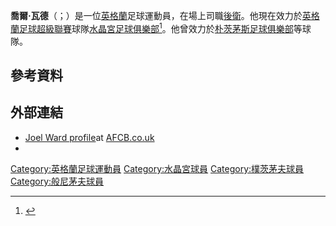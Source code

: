 {{noteTA|G1=uefa|G2=EPL|G3=足球|G4=FAcup
|1=zh-hans:乔尔·沃德; zh-hk:祖爾·禾特; zh-tw:喬爾·瓦德;
}}
{{Infobox football biography
|           name = 喬爾·瓦德<br>Joel Ward
|          image = Joel Ward 2012.jpg
|     image_size = 250
|        caption = Ward playing for Crystal Palace in July 2012
|       fullname = Joel Edward Philip Ward<ref name="List of Players under Written Contract Registered Between 01/07/2010 and 31/07/2010">{{cite web
| title = List of Players under Written Contract Registered Between 01/07/2010 and 31/07/2010
| url = http://www.thefa.com/TheFA/RulesandRegulations/~/media/Files/PDF/TheFA/Rules_Regs/July%202010.ashx/July%202010.pdf
| publisher = The Football Association
| format = PDF
| accessdate = 21 August 2010
| archive-date = 2012-10-13
| archive-url = https://web.archive.org/web/20121013215810/http://www.thefa.com/TheFA/RulesandRegulations/~/media/Files/PDF/TheFA/Rules_Regs/July%202010.ashx/July%202010.pdf
| dead-url = no
}}</ref>
|         height = {{height|m=1.88}}<ref>{{cite web|url=http://www.cpfc.co.uk/team/player-profile/joel-ward/2|title=Joel Ward Crystal Palace F.C. Profile|date=2014|publisher=Crystal Palace FC|accessdate=13 December 2014|archive-date=2016-12-17|archive-url=https://web.archive.org/web/20161217094023/http://www.cpfc.co.uk/team/player-profile/joel-ward/2|dead-url=no}}</ref>
|     birth_date = {{Birth date and age|1989|10|29|df=y}}
|    birth_place = {{ENG}}埃姆斯沃思
|    currentclub = [[水晶宮足球會|水晶宮]]
|       position = [[後衛_(足球)|後衛]] / [[中場|中場]]
|     clubnumber = 2
|    youthyears1 = 1998–2006
|    youthclubs1 = East Lodge F.C.<ref name="Ten facts">{{cite news|url=http://www.portsmouth.co.uk/sport/football/pompey/ten-facts-about-fa-cup-finallist-joel-ward-1-7394170|title=Ten facts about FA Cup finallist Joel Ward|work=The News|date=21 May 2016|accessdate=11 August 2016|archive-url=https://web.archive.org/web/20160826135053/http://www.portsmouth.co.uk/sport/football/pompey/ten-facts-about-fa-cup-finallist-joel-ward-1-7394170|archive-date=2016-08-26|dead-url=yes}}</ref>
|    youthyears2 = 2006–2008
|    youthclubs2 = [[樸茨茅夫足球會|樸茨茅夫]]
|         years1 = 2008–2012
|         years2 = 2008–2009
|         years3 = 2012–
|         clubs1 = [[樸茨茅夫足球會|樸茨茅夫]]
|         clubs2 = → [[般尼茅夫足球會|般尼茅夫]] (借用)
|         clubs3 = [[水晶宮足球會|水晶宮]]
|          caps1 = 90
|         goals1 = 6
|          caps2 = 21
|         goals2 = 1
|          caps3 = 205
|         goals3 = 4
|    club-update = 2017年5月21日
}}
'''喬爾·瓦德'''（{{lang-en|Joel Ward}}；{{bd|1989年|10月29日}}）是一位[[英格蘭|英格蘭]]足球運動員，在場上司職[[後衛|後衛]]。他現在效力於[[英格蘭足球超級聯賽|英格蘭足球超級聯賽]]球隊[[水晶宮足球俱樂部|水晶宮足球俱樂部]]<ref>{{cite news|url=http://www.espnfc.com/blog/_/name/crystalpalace/id/203?cc=3436|title=Ward's stellar work deserving of England call|date=11 December 2013|accessdate=30 April 2014|work=ESPN|archive-date=2014-05-02|archive-url=https://web.archive.org/web/20140502013235/http://www.espnfc.com/blog/_/name/crystalpalace/id/203?cc=3436|dead-url=no}}</ref>。他曾效力於[[朴茨茅斯足球俱樂部|朴茨茅斯足球俱樂部]]等球隊。

==參考資料==
{{Reflist}}

==外部連結==
*[https://web.archive.org/web/20081012100208/http://www.afcb.co.uk/page/ProfilesDetail/0%2C%2C10324~44104%2C00.html Joel Ward profile]at [http://www.afcb.co.uk/ AFCB.co.uk]{{Wayback|url=http://www.afcb.co.uk/page/ProfilesDetail/0%2C%2C10324~44104%2C00.html |date=20081012100208 }}
*{{soccerbase|49518}}

{{水晶宮球員名單}}

{{DEFAULTSORT:Ward, Joel}}
[[Category:英格蘭足球運動員|Category:英格蘭足球運動員]]
[[Category:水晶宮球員|Category:水晶宮球員]]
[[Category:樸茨茅夫球員|Category:樸茨茅夫球員]]
[[Category:般尼茅夫球員|Category:般尼茅夫球員]]